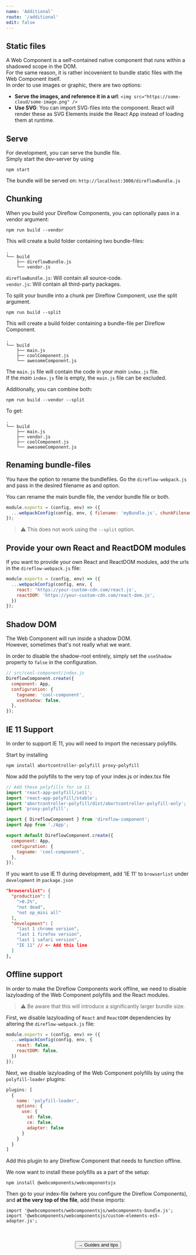 ```yaml
---
name: 'Additional'
route: '/additional'
edit: false
---
```



## Static files

A Web Component is a self-contained native component that runs within a shadowed scope in the DOM.  
For the same reason, it is rather incovenient to bundle static files with the Web Component itself.  
In order to use images or graphic, there are two options:

- **Serve the images, and reference it in a url**: `<img src="https://some-cloud/some-image.png" />`
- **Use SVG**: You can import SVG-files into the component. React will render these as SVG Elements inside the React App instead of loading them at runtime.

## Serve

For development, you can serve the bundle file.  
Simply start the dev-server by using

```console
npm start
```

The bundle will be served on: `http://localhost:3000/direflowBundle.js`

## Chunking

When you build your Direflow Components, you can optionally pass in a vendor argument:

```console
npm run build --vendor
```

This will create a build folder containing two bundle-files:

```
.
└── build
    ├── direflowBundle.js
    └── vendor.js
```

`direflowBundle.js`: Will contain all source-code.  
`vendor.js`: Will contain all third-party packages.

To split your bundle into a chunk per Direflow Component, use the split argument.

```console
npm run build --split
```

This will create a build folder containing a bundle-file per Direflow Component.

```
.
└── build
    ├── main.js
    ├── coolComponent.js
    └── awesomeComponent.js
```

The `main.js` file will contain the code in your _main_ `index.js` file.  
If the _main_ `index.js` file is empty, the `main.js` file can be excluded.

Additionally, you can combine both:

```console
npm run build --vendor --split
```

To get:

```
.
└── build
    ├── main.js
    ├── vendor.js
    ├── coolComponent.js
    └── awesomeComponent.js
```

## Renaming bundle-files

You have the option to rename the bundlefiles.
Go the `direflow-webpack.js` and pass in the desired filename as and option.

You can rename the main bundle file, the vendor bundle file or both.

```javascript
module.exports = (config, env) => ({
  ...webpackConfig(config, env, { filename: 'myBundle.js', chunkFilename: 'thirdParty.js' });
});
```

> ⚠️ This does not work using the `--split` option.

## Provide your own React and ReactDOM modules
If you want to provide your own React and ReactDOM modules, add the urls in the `direflow-webpack.js` file:
```javascript
module.exports = (config, env) => ({
  ...webpackConfig(config, env, {
    react: 'https://your-custom-cdn.com/react.js',
    reactDOM: 'https://your-custom-cdn.com/react-dom.js',
  })
});
```

## Shadow DOM

The Web Component will run inside a shadow DOM.  
However, sometimes that's not really what we want.

In order to disable the shadow-root entirely, simply set the `useShadow` property to `false` in the configuration.

```javascript
// src/cool-component/index.js
DireflowComponent.create({
  component: App,
  configuration: {
    tagname: 'cool-component',
    useShadow: false,
  },
});
```

## IE 11 Support

In order to support IE 11, you will need to import the necessary polyfills.

Start by installing

```console
npm install abortcontroller-polyfill proxy-polyfill
```

Now add the polyfills to the very top of your index.js or index.tsx file

```javascript
// Add these polyfills for ie 11
import 'react-app-polyfill/ie11';
import 'react-app-polyfill/stable';
import 'abortcontroller-polyfill/dist/abortcontroller-polyfill-only';
import 'proxy-polyfill';

import { DireflowComponent } from 'direflow-component';
import App from './App';

export default DireflowComponent.create({
  component: App,
  configuration: {
    tagname: 'cool-component',
  },
});
```

If you want to use IE 11 during development, add 'IE 11' to `browserlist` under `development` in `package.json`

```json
"browserslist": {
  "production": [
    ">0.2%",
    "not dead",
    "not op_mini all"
  ],
  "development": [
    "last 1 chrome version",
    "last 1 firefox version",
    "last 1 safari version",
    "IE 11" // <- Add this line
  ]
},
```

## Offline support
In order to make the Direflow Components work offline, we need to disable lazyloading of the Web Component polyfills and the React modules.
> ⚠️ Be aware that this will introduce a significantly larger bundle size.

First, we disable lazyloading of `React` and `ReactDOM` dependencies by altering the `direflow-webpack.js` file:
```javascript
module.exports = (config, env) => ({
  ...webpackConfig(config, env, {
    react: false,
    reactDOM: false,
  })
});
```

Next, we disable lazyloading of the Web Component polyfills by using the `polyfill-loader` plugins:
```javascript
plugins: [
  {
    name: 'polyfill-loader',
    options: {
      use: {
        sd: false,
        ce: false,
        adapter: false
      }
    }
  }
]
```
Add this plugin to any Direflow Component that needs to function offline.

We now want to install these polyfills as a part of the setup:
```console
npm install @webcomponents/webcomponentsjs
```

Then go to your index-file (where you configure the Direflow Components), and **at the very top of the file**, add these imports:
```console
import '@webcomponents/webcomponentsjs/webcomponents-bundle.js';
import '@webcomponents/webcomponentsjs/custom-elements-es5-adapter.js';
```

<br />
<br />

<span style="display: flex; justify-content: center">
  <Link to='/guides-and-tips'>
    <Button>→ Guides and tips</Button>
  </Link>
</span>
